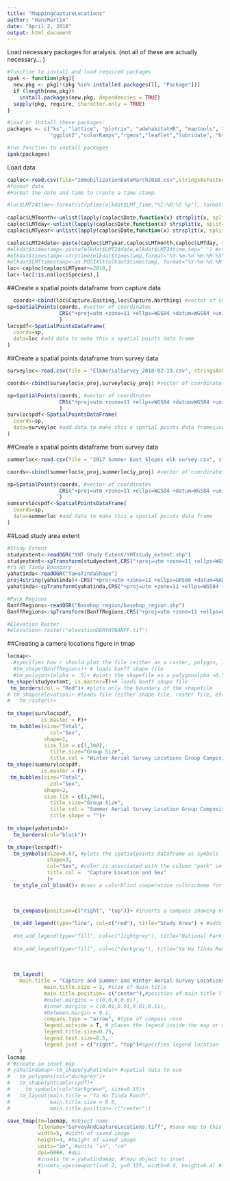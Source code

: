 ```yaml
---
title: "MappingCaptureLocations"
author: "HansMartin"
date: "April 2, 2018"
output: html_document
---
```


Load necessary packages for analysis. (not all of these are actually necessary... )
```r
#function to install and load required packages
ipak <- function(pkg){
  new.pkg <- pkg[!(pkg %in% installed.packages()[, "Package"])]
  if (length(new.pkg)) 
    install.packages(new.pkg, dependencies = TRUE)
  sapply(pkg, require, character.only = TRUE)
}

#load or install these packages:
packages <- c("ks", "lattice", "plotrix", "adehabitatHR", "maptools", "foreign", "rgdal", "sp", "raster",
              "ggplot2","colorRamps","rgeos","leaflet","lubridate", "htmlwidgets","move", "tmap","grid","dplyr","tidyr")

#run function to install packages
ipak(packages)
```

Load data
```r
caploc<-read.csv(file="ImmobilizationDataMarch2018.csv",stringsAsFactors = F)
#format date
#Format the date and time to create a time stamp. 

#loc$LMT24time<-format(strptime(elkdat$LMT_Time,"%I:%M:%S %p"), format="%H:%M:%S") #this function will change 12 hour time to 24 hour time.
  
caploc$LMTmonth<-unlist(lapply(caploc$Date,function(x) strsplit(x, split= "/")[[1]][1])) #extracts month
caploc$LMTday<-unlist(lapply(caploc$Date,function(x) strsplit(x, split= "/")[[1]][2]))#extracts day
caploc$LMTyear<-unlist(lapply(caploc$Date,function(x) strsplit(x, split= "/")[[1]][3]))#extracts year

caploc$LMT24date<-paste(caploc$LMTyear,caploc$LMTmonth,caploc$LMTday, sep="-") #combines date by Year-month-day
#elkdat$timestamp<-paste(elkdat$LMT24date,elkdat$LMT24time,sep=" ") #creates a timestamp
#elkdat$timestamp<-strptime(elkdat$timestamp,format="%Y-%m-%d %H:%M:%S")
#elkdat$LMTtimestamp<-as.POSIXlt(elkdat$timestamp, format="%Y-%m-%d %H:%M:%S",tz="America/Denver") #format the time stamp.
loc<-caploc[caploc$LMTyear>=2018,]
loc<-loc[!is.na(loc$Species),]
```

##Create a spatial points dataframe from capture data

```r
  coords<-cbind(loc$Capture.Easting,loc$Capture.Northing) #vector of coordinates
sp=SpatialPoints(coords, #vector of coordinates
                 CRS("+proj=utm +zone=11 +ellps=WGS84 +datum=WGS84 +units=m +no_defs") #specify the coordinate reference system
                 ) 
locspdf<-SpatialPointsDataFrame(
  coords=sp, 
  data=loc #add data to make this a spatial points data frame
)
```
##Create a spatial points dataframe from survey data

```r
surveyloc<-read.csv(file = "ElkAerialSurvey_2018-02-19.csv", stringsAsFactors = F)

coords<-cbind(surveyloc$x_proj,surveyloc$y_proj) #vector of coordinates

sp=SpatialPoints(coords, #vector of coordinates
                 CRS("+proj=utm +zone=11 +ellps=WGS84 +datum=WGS84 +units=m +no_defs") #specify the coordinate reference system
                 ) 
survlocspdf<-SpatialPointsDataFrame(
  coords=sp, 
  data=surveyloc #add data to make this a spatial points data frameiuvcvbfjlkj
)
```


##Create a spatial points dataframe from survey data

```r
summerloc<-read.csv(file = "2017 Summer East Slopes elk survey.csv", stringsAsFactors = F)

coords<-cbind(summerloc$x_proj,summerloc$y_proj) #vector of coordinates

sp=SpatialPoints(coords, #vector of coordinates
                 CRS("+proj=utm +zone=11 +ellps=WGS84 +datum=WGS84 +units=m +no_defs") #specify the coordinate reference system
                 ) 
sumsurvlocspdf<-SpatialPointsDataFrame(
  coords=sp, 
  data=summerloc #add data to make this a spatial points data frame
)
```
##Load study area extent

```r
#Study Extent
studyextent<-readOGR("YHT Study Extent/YHTstudy_extent.shp")
studyextent<-spTransform(studyextent,CRS("+proj=utm +zone=11 +ellps=WGS84 +datum=WGS84 +units=m +no_defs")) #reproject using the landcover projection
#Ya Ha Tinda Boundary
yahatinda<-readOGR("YaHaTindaShape")
proj4string(yahatinda)<-CRS("+proj=utm +zone=11 +ellps=GRS80 +datum=NAD83 +units=m +no_defs")
yahatinda<-spTransform(yahatinda,CRS("+proj=utm +zone=11 +ellps=WGS84 +datum=WGS84 +units=m +no_defs"))

#Park Regions
BanffRegions<-readOGR("Basebnp_region/basebnp_region.shp")
BanffRegions<-spTransform(BanffRegions,CRS("+proj=utm +zone=11 +ellps=WGS84 +datum=WGS84 +units=m +no_defs"))

#Elevation Raster
#elevation<-raster("elevationDEMYHTBANFF.tif")

```

##Creating a camera locations figure in tmap
```r

locmap<-
  #specifies how r should plot the file (either as a raster, polygon, line, symbol)
  #tm_shape(BanffRegions)+ # loads banff shape file
  #tm_polygons(alpha = .5)+ #plots the shapefile as a polygonalpha =0.5 controls transparency (0-1)
tm_shape(studyextent, is.master=T)+# loads banff shape file
 tm_borders(col = "Red")+ #plots only the boundary of the shapefile 
# tm_shape(elevation)+ #loads file (either shape file, raster file, etc...)
#   tm_raster()+
  
tm_shape(survlocspdf,
           is.master = F)+
 tm_bubbles(size="Total",
              col="Sex",
            shape=1,
            size.lim = c(1,300),
              title.size="Group Size",
              title.col = "Winter Aerial Survey Locations Group Composition")+
tm_shape(sumsurvlocspdf,
           is.master = F)+
 tm_bubbles(size="Total",
              col="Sex",
            shape=2,
            size.lim = c(1,300),
              title.size="Group Size",
              title.col = "Summer Aerial Survey Location Group Composition",
              title.shape = "")+
  
tm_shape(yahatinda)+
  tm_borders(col="black")+

tm_shape(locspdf)+
  tm_symbols(size=0.07, #plots the spatialpoints dataframe as symbols
             shape=3,
             col="Sex", #color is associated with the column "park" in the spatialpointsdataframe
             title.col =  "Capture Location and Sex"
             )+
  tm_style_col_blind()+ #uses a colorblind cooperative colorscheme for the symbols
  

  
  tm_compass(position=c("right", "top"))+ #inserts a compass showing north.
  
  tm_add_legend(type="line", col=c("red"), title="Study Area") + #adds a custom legend
  
  #tm_add_legend(type="fill", col=c("lightgrey"), title="National Park Boundary") + #adds a custom legend 
  
  #tm_add_legend(type="fill", col=c("darkgray"), title="Ya Ha Tinda Ranch") +#adds a custom legend
  
  
    
  tm_layout(
    main.title = "Capture and Summer and Winter Aerial Survey Locations of Elk",#text for main title
            main.title.size = 2, #size of main title
            main.title.position= c("center"),#position of main title ("top","right","bottom")
            #outer.margins = c(0,0,0,0.01), 
            #inner.margins = c(0.01,0.01,0.01,0.11), 
            #between.margin = 0.1,
            compass.type = "arrow", #type of compass rose
            legend.outside = T, # places the legend inside the map or outside
            legend.title.size=0.75,
            legend.text.size=0.5,
            legend.just = c("right", "top")#specifies legend location
    ) 
locmap
# #create an inset map
# yahatindamap<-tm_shape(yahatinda)+ #spatial data to use
#   tm_polygons(col="darkgrey")+
#   tm_shape(yhtcamlocspdf)+
#     tm_symbols(col="darkgreen", size=0.15)+
#   tm_layout(main.title = "Ya Ha Tinda Ranch",
#             main.title.size = 0.6, 
#             main.title.position= c("center"))

save_tmap(tm=locmap, #object name
          filename="SurveyAndCaptureLocations.tiff", #save map to this filename
          width=5, #width of saved image
          height=4, #height of saved image
          units="in", #units "in", "cm"
          dpi=600#, #dpi
          #insets_tm = yahatindamap, #tmap object to inset
          #insets_vp=viewport(x=0.2, y=0.155, width=0.4, height=0.4) #location of the inset map
          )

```